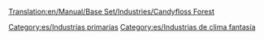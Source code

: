 [[Translation:en/Manual/Base Set/Industries/Candyfloss Forest]]

{{es/Industrias| nombre=Bosque de algodón dulce
| imagen=CandyflossForest.png
| climas=[[es/Manual/Clima|Fantasía]]
| acepta=Nada
| produce=[[es/Manual/Base Set/Cargos/Algodón dulce|Algodón dulce]]
| notas=No existe en otros [[es/Manual/Clima|climas]]
}}

[[Category:es/Industrias primarias]]
[[Category:es/Industrias de clima fantasía]]